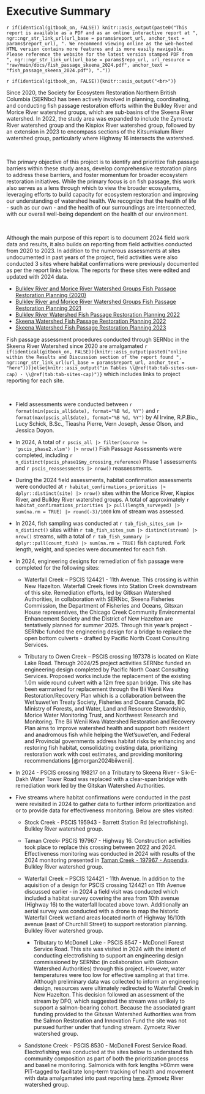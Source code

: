 
# Executive Summary {-}

`r if(identical(gitbook_on, FALSE)) knitr::asis_output(paste0("This report is available as a PDF and as an online interactive report at ", ngr::ngr_str_link_url(url_base = params$report_url, anchor_text = params$report_url), ". We recommend viewing online as the web-hosted HTML version contains more features and is more easily navigable. Please reference the website for the latest version stamped PDF from ", ngr::ngr_str_link_url(url_base = params$repo_url, url_resource = "raw/main/docs/fish_passage_skeena_2024.pdf", anchor_text = "fish_passage_skeena_2024.pdf"), "."))`


`r if(identical(gitbook_on, FALSE)){knitr::asis_output("<br>")}`

Since 2020, the Society for Ecosystem Restoration Northern British Columbia (SERNbc) has been actively involved in planning, coordinating, and conducting fish passage restoration efforts within the Bulkley River and Morice River watershed groups, which are sub-basins of the Skeena River watershed. In 2022, the study area was expanded to include the Zymoetz River watershed group and the Kispiox River watershed group, followed by an extension in 2023 to encompass sections of the Kitsumkalum River watershed group, particularly where Highway 16 intersects the watershed.

<br>

The primary objective of this project is to identify and prioritize fish passage barriers within these study areas,
develop comprehensive restoration plans to address these barriers, and foster momentum for broader ecosystem restoration
initiatives. While the primary focus is on fish passage, this work also serves as a lens through which to view the
broader ecosystems, leveraging efforts to build capacity for ecosystem restoration and improving our understanding of
watershed health. We recognize that the health of life - such as our own - and the health of our surroundings are
interconnected, with our overall well-being dependent on the health of our environment.

<br>

Although the main purpose of this report is to document 2024 field work data and results, it also builds on reporting 
from field activities conducted from 2020 to 2023. In addition to the numerous assessments at sites undocumented in past
years of the project, field activities were also conducted 3 sites where habitat confirmations
were previously documented as per the report links below. The reports for these sites were edited and updated with 2024 data.

- [Bulkley River and Morice River Watershed Groups Fish Passage Restoration Planning (2020)](https://newgraphenvironment.github.io/fish_passage_bulkley_2020_reporting/)
- [Bulkley River and Morice River Watershed Groups Fish Passage Restoration Planning 2021](https://newgraphenvironment.github.io/fish_passage_skeena_2021_reporting/)
- [Bulkley River Watershed Fish Passage Restoration Planning 2022](https://newgraphenvironment.github.io/fish_passage_bulkley_2022_reporting/)
- [Skeena Watershed Fish Passage Restoration Planning 2022](https://newgraphenvironment.github.io/fish_passage_skeena_2022_reporting/)
- [Skeena Watershed Fish Passage Restoration Planning 2023](https://newgraphenvironment.github.io/fish_passage_skeena_2023_reporting/)

Fish passage assessment procedures conducted through SERNbc in the Skeena River Watershed since 2020 are amalgamated `r if(identical(gitbook_on, FALSE)){knitr::asis_output(paste0("online within the Results and Discussion section of the report found ", ngr::ngr_str_link_url(url_base = params$report_url, anchor_text = "here")))}else{knitr::asis_output("in Tables \\@ref(tab:tab-sites-sum-cap) - \\@ref(tab:tab-sites-cap)")}`
which includes links to project reporting for each site.

<br>

-  Field assessments were conducted between `r format(min(pscis_all$date), format="%B %d, %Y")` and 
`r format(max(pscis_all$date), format="%B %d, %Y")` by Al Irvine, R.P.Bio., Lucy Schick, B.Sc., Tieasha Pierre, 
Vern Joseph, Jesse Olson, and Jessica Doyon. 

-  In 2024, A total of `r pscis_all |> filter(source != 'pscis_phase2.xlsm') |> nrow()` Fish Passage Assessments were completed, including `r n_distinct(pscis_phase1$my_crossing_reference)` Phase 1 assessments and `r pscis_reassessments |> nrow()` reassessments. 

-  During the 2024 field assessments, habitat confirmation assessments were conducted at `r habitat_confirmations_priorities |> dplyr::distinct(site) |> nrow()`
sites within the Morice River, Kispiox River, and Bulkley River watershed groups. A total of approximately `r habitat_confirmations_priorities |> pull(length_surveyed) |> sum(na.rm = TRUE) |> round(-3)/1000` km of stream was assessed.

- In 2024, fish sampling was conducted at `r tab_fish_sites_sum |> n_distinct()` sites within `r tab_fish_sites_sum |> distinct(stream) |> nrow()` streams, with a total of `r tab_fish_summary |> dplyr::pull(count_fish) |> sum(na.rm = TRUE)` fish captured. Fork length, weight, and species were documented for each fish.

- In 2024, engineering designs for remediation of fish passage were completed for the following sites:

    + Waterfall Creek – PSCIS 124421 - 11th Avenue.  This crossing is within New Hazelton. Waterfall Creek flows into Station Creek downstream of this site. Remediation efforts, led by Gitksan Watershed Authorities, in collaboration with SERNbc, Skeena Fisheries Commission, the Department of Fisheries and Oceans, Gitsxan House representives, the Chicago Creek Community Environmental Enhancement Society and the District of New Hazelton are tentatively planned for summer 2025. Through this year's project - SERNbc funded the  engineering design for a bridge to replace the open bottom culverts - drafted by Pacific North Coast Consulting Services. 
  
    + Tributary to Owen Creek – PSCIS crossing 197378 is located on Klate Lake Road. Through 2024/25 project activities SERNbc 
    funded an engineering design completed by Pacific North Coast Consulting Services. Proposed works include the replacement of
    the existing 1.0m wide round culvert with a 12m free span bridge.  This site has been earmarked for replacement through
    the Bii Wenii Kwa Restoration/Recovery Plan which is a collaboration between the Wet'suwet'en Treaty Society, Fisheries and Oceans Canada, 
    BC Ministry of Forests, and Water, Land and Resource Stewardship, Morice Water Monitoring Trust, and Northwest Research and Monitoring. The Bii Wenii Kwa
    Watershed Restoration and Recovery Plan aims to improve watershed health and support both resident and anadromous fish while helping the Wet’suwet’en, and
    Federal and Provincial governments address habitat risks by enhancing and restoring fish habitat, consolidating existing data, prioritizing restoration
    work with cost estimates, and providing monitoring recommendations [@morgan2024biiwenii].

- In 2024 - PSCIS crossing 198217 on a Tributary to Skeena River - Sik-E-Dakh Water Tower Road was replaced with a clear-span bridge 
with remediation work led by the Gitskan Watershed Authorities. 

- Five streams where habitat confirmations were conducted in the past were revisited in 2024 to gather data to further inform prioritization and or to provide data for effectiveness monitoring. Below are sites visited:

    + Stock Creek - PSCIS 195943 - Barrett Station Rd (electrofishing). Bulkley River watershed group.

    - Taman Creek- PSCIS 197967 - Highway 16.  Construction activities took place to replace this crossing between 2022 and 2024.  
    Effectiveness monitoring was conducted in 2024 with results of the 2024 monitoring presented in [Taman Creek - 197967 - Appendix](#taman).
    Bulkley River watershed group.

    - Waterfall Creek – PSCIS 124421 - 11th Avenue. In addition to the aquisition of 
    a design for PSCIS crossing 124421 on 11th Avenue discussed earlier - in 2024 a field visit was conducted which included a habitat survey covering 
    the area from 10th avenue (Highway 16) to the waterfall located above town.  Additionally  an aerial survey was conducted with a drone to map the historic Waterfall Creek wetland areas located north of Highway 16/10th avenue (east of Churchill Street) to support restoration planning. Bulkley River watershed group.
    
        - Tributary to McDonell Lake - PSCIS 8547 - McDonell Forest Service Road. This site was visited in 2024 with the intent of conducting electrofishing to support an engineering design commissioned by SERNbc (in collaboration with Giotsxan Watershed Authorities) through this project. However, water temperatures were too low for effective sampling at that time. Although preliminary data was collected to inform an engineering design, resources were ultimately redirected to Waterfall Creek in New Hazelton. This decision followed an assessment of the stream by DFO, which suggested the stream was unlikely to support a salmon-bearing cohort. Because the associated grant funding provided to the Gitxsan Watershed Authorities 
    was from the Salmon Restoration and Innovation Fund the site was not pursued further under that funding stream. Zymoetz River
    watershed group.

    - Sandstone Creek - PSCIS 8530 - McDonell Forest Service Road.  Electrofishing was conducted at the sites below to understand fish community composition as part of both the prioritization process and baseline monitoring. Salmonids with fork lengths >60mm were PIT-tagged to facilitate long-term tracking of health and movement with data amalgamated into past reporting [here](https://www.newgraphenvironment.com/fish_passage_skeena_2022_reporting/). Zymoetz River
    watershed group.


